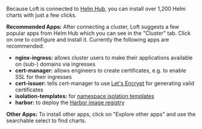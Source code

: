 Because Loft is connected to [Helm Hub](https://hub.helm.sh), you can install over 1,200 Helm charts with just a few clicks.

**Recommended Apps:** After connecting a cluster, Loft suggests a few popular apps from Helm Hub which you can see in the "Cluster" tab. Click on one to configure and install it. Currently the following apps are recommended:
- **nginx-ingress:** allows cluster users to make their applications available on (sub-) domains via ingresses
- **cert-manager:** allows engineers to create certificates, e.g. to enable SSL for their ingresses
- **cert-issuer:** tells cert-manager to use [Let's Encrypt](https://letsencrypt.org/) for generating valid certificates
- **isolation-templates:** for [namespace isolation templates](../../../getting-started/limits-isolation.mdx)
- **harbor:** to deploy the [Harbor image registry](https://goharbor.io/)

**Other Apps:** To install other apps, click on "Explore other apps" and use the searchable select to find charts.
